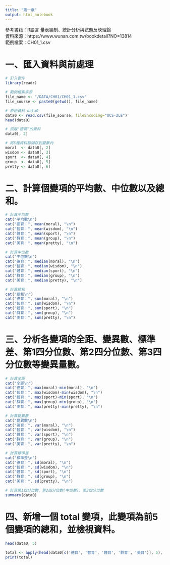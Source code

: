 ```yaml
---
title: "第一章"
output: html_notebook
---
```


參考書籍：R語言 量表編制、統計分析與試題反映理論<br>
資料來源：https://www.wunan.com.tw/bookdetail?NO=13814<br>
範例檔案：CH01_1.csv<br>

# 一、匯入資料與前處理
```r
# 引入套件
library(readr)
```

```r
# 範例檔案來源
file_name <- "/DATA/CH01/CH01_1.csv"
file_sourse <- paste0(getwd(), file_name)

# 原始資料 data0
data0 <- read.csv(file_sourse, fileEncoding="UCS-2LE")
head(data0)
```

```r
# 抓取"德育"的資料
data0[, 2]
```

```r
# 將5種資料都儲存到變數內
moral  <- data0[, 2]
wisdom <- data0[, 3]
sport  <- data0[, 4]
group  <- data0[, 5]
pretty <- data0[, 6]
```

# 二、計算個變項的平均數、中位數以及總和。
```r
# 計算平均數
cat("平均數\n")
cat("德育：", mean(moral), "\n")
cat("智育：", mean(wisdom), "\n")
cat("體育：", mean(sport), "\n")
cat("群育：", mean(group), "\n")
cat("美育：", mean(pretty), "\n")
```

```r
# 計算中位數
cat("中位數\n")
cat("德育：", median(moral), "\n")
cat("智育：", median(wisdom), "\n")
cat("體育：", median(sport), "\n")
cat("群育：", median(group), "\n")
cat("美育：", median(pretty), "\n")
```

```r
# 計算總和
cat("總和\n")
cat("德育：", sum(moral), "\n")
cat("智育：", sum(wisdom), "\n")
cat("體育：", sum(sport), "\n")
cat("群育：", sum(group), "\n")
cat("美育：", sum(pretty), "\n")
```

# 三、分析各變項的全距、變異數、標準差、第1四分位數、第2四分位數、第3四分位數等變異量數。
```r
# 計算全距
cat("全距\n")
cat("德育：", max(moral)-min(moral), "\n")
cat("智育：", max(wisdom)-min(wisdom), "\n")
cat("體育：", max(sport)-min(sport), "\n")
cat("群育：", max(group)-min(group), "\n")
cat("美育：", max(pretty)-min(pretty), "\n")
```

```r
# 計算變異數
cat("變異數\n")
cat("德育：", var(moral), "\n")
cat("智育：", var(wisdom), "\n")
cat("體育：", var(sport), "\n")
cat("群育：", var(group), "\n")
cat("美育：", var(pretty), "\n")
```

```r
# 計算標準差
cat("標準差\n")
cat("德育：", sd(moral), "\n")
cat("智育：", sd(wisdom), "\n")
cat("體育：", sd(sport), "\n")
cat("群育：", sd(group), "\n")
cat("美育：", sd(pretty), "\n")
```

```r
# 計算第1四分位數、第2四分位數(中位數)、第3四分位數
summary(data0)
```

# 四、新增一個 total 變項，此變項為前5個變項的總和，並檢視資料。
```r
head(data0, 5)
```

```r
total <- apply(head(data0[c('德育', '智育', '體育', '群育', '美育')], 5), 2, sum)
print(total)
```












